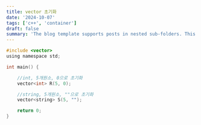 ```yaml
---
title: vector 초기화
date: '2024-10-07'
tags: ['c++', 'container']
draft: false
summary: 'The blog template supports posts in nested sub-folders. This can be used to group posts of similar content e.g. a multi-part course. This post is itself an example of a nested route!'
---
```


```c
#include <vector>
using namespace std;

int main() {

    //int, 5개원소, 0으로 초기화
    vector<int> R(5, 0);

    //string, 5개원소, ""으로 초기화
    vector<string> S(5, "");

    return 0;
}
```
